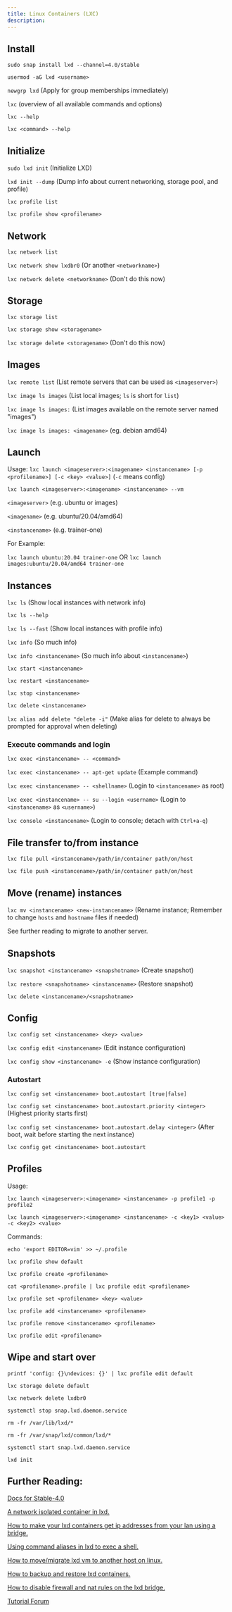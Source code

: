 ```yaml
---
title: Linux Containers (LXC)
description:
---
```


## Install

`sudo snap install lxd --channel=4.0/stable`

`usermod -aG lxd <username>`

`newgrp lxd` (Apply for group memberships immediately)

`lxc` (overview of all available commands and options)

`lxc --help`

`lxc <command> --help`

## Initialize 

`sudo lxd init` (Initialize LXD)

`lxd init --dump` (Dump info about current networking, storage pool, and profile)

`lxc profile list`

`lxc profile show <profilename>`

## Network

`lxc network list`

`lxc network show lxdbr0` (Or another `<networkname>`)

`lxc network delete <networkname>` (Don't do this now)

## Storage

`lxc storage list`

`lxc storage show <storagename>`

`lxc storage delete <storagename>` (Don't do this now)

## Images

`lxc remote list` (List remote servers that can be used as `<imageserver>`)

`lxc image ls images` (List local images; `ls` is short for `list`)

`lxc image ls images:` (List images available on the remote server named "images")

`lxc image ls images: <imagename>` (eg. debian amd64)

## Launch

Usage:
`lxc launch <imageserver>:<imagename> <instancename> [-p <profilename>] [-c <key> <value>]` (`-c` means config)

`lxc launch <imageserver>:<imagename> <instancename> --vm`

`<imageserver>` (e.g. ubuntu or images)

`<imagename>` (e.g. ubuntu/20.04/amd64)

`<instancename>` (e.g. trainer-one)

For Example:

`lxc launch ubuntu:20.04 trainer-one`
OR
`lxc launch images:ubuntu/20.04/amd64 trainer-one`

## Instances

`lxc ls` (Show local instances with network info)

`lxc ls --help`

`lxc ls --fast` (Show local instances with profile info)

`lxc info` (So much info)

`lxc info <instancename>` (So much info about `<instancename>`)

`lxc start <instancename>`

`lxc restart <instancename>`

`lxc stop <instancename>`

`lxc delete <instancename>`

`lxc alias add delete "delete -i"` (Make alias for delete to always be prompted for approval when deleting)

### Execute commands and login

`lxc exec <instancename> -- <command>` 

`lxc exec <instancename> -- apt-get update` (Example command)

`lxc exec <instancename> -- <shellname>` (Login to `<instancename>` as root)

`lxc exec <instancename> -- su --login <username>` (Login to `<instancename>` as `<username>`)

`lxc console <instancename>` (Login to console; detach with `Ctrl+a-q`)


## File transfer to/from instance

`lxc file pull <instancename>/path/in/container path/on/host`

`lxc file push <instancename>/path/in/container path/on/host`

## Move (rename) instances

`lxc mv <instancename> <new-instancename>` (Rename instance; Remember to change `hosts` and `hostname` files if needed)

See further reading to migrate to another server.

## Snapshots

`lxc snapshot <instancename> <snapshotname>` (Create snapshot)

`lxc restore <snapshotname> <instancename>` (Restore snapshot)

`lxc delete <instancename>/<snapshotname>`


## Config

`lxc config set <instancename> <key> <value>`

`lxc config edit <instancename>` (Edit instance configuration)

`lxc config show <instancename> -e` (Show instance configuration)

### Autostart

`lxc config set <instancename> boot.autostart [true|false]`

`lxc config set <instancename> boot.autostart.priority <integer>` (Highest priority starts first)

`lxc config set <instancename> boot.autostart.delay <integer>` (After boot, wait before starting the next instance)

`lxc config get <instancename> boot.autostart`

## Profiles

Usage:

`lxc launch <imageserver>:<imagename> <instancename> -p profile1 -p profile2`

`lxc launch <imageserver>:<imagename> <instancename> -c <key1> <value> -c <key2> <value>`

Commands:

`echo 'export EDITOR=vim' >> ~/.profile`

`lxc profile show default`

`lxc profile create <profilename>`

`cat <profilename>.profile | lxc profile edit <profilename>`

`lxc profile set <profilename> <key> <value>`

`lxc profile add <instancename> <profilename>`

`lxc profile remove <instancename> <profilename>`

`lxc profile edit <profilename>`


## Wipe and start over

`printf 'config: {}\ndevices: {}' | lxc profile edit default`

`lxc storage delete default`

`lxc network delete lxdbr0`

`systemctl stop snap.lxd.daemon.service`

`rm -fr /var/lib/lxd/*`

`rm -fr /var/snap/lxd/common/lxd/*`

`systemctl start snap.lxd.daemon.service`

`lxd init`



## Further Reading:

[Docs for Stable-4.0](https://linuxcontainers.org/lxd/docs/stable-4.0/)

[A network isolated container in lxd.](https://blog.simos.info/a-network-isolated-container-in-lxd/)

[How to make your lxd containers get ip addresses from your lan using a bridge.](https://blog.simos.info/how-to-make-your-lxd-containers-get-ip-addresses-from-your-lan-using-a-bridge/)

[Using command aliases in lxd to exec a shell.](https://blog.simos.info/using-command-aliases-in-lxd-to-exec-a-shell/)

[How to move/migrate lxd vm to another host on linux.](https://www.cyberciti.biz/faq/how-to-movemigrate-lxd-vm-to-another-host-on-linux/)

[How to backup and restore lxd containers.](https://www.cyberciti.biz/faq/how-to-backup-and-restore-lxd-containers/)

[How to disable firewall and nat rules on the lxd bridge.](https://www.cyberciti.biz/faq/how-to-disable-firewall-and-nat-rules-on-the-lxd-bridge/)

[Tutorial Forum](https://discuss.linuxcontainers.org/c/tutorials)